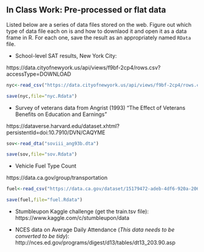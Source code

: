 In Class Work: Pre-processed or flat data
-------------------

Listed below are a series of data files stored on the web. Figure out which type of data file each on is and how to downlaod it and open it as a data frame in R. For each one, save the result as an appropriately named `RData` file.

* School-level SAT results, New York City: 

https://data.cityofnewyork.us/api/views/f9bf-2cp4/rows.csv?accessType=DOWNLOAD

```r
nyc<-read_csv("https://data.cityofnewyork.us/api/views/f9bf-2cp4/rows.csv?accessType=DOWNLOAD")

save(nyc,file="nyc.Rdata")

```




* Survey of veterans data from Angrist (1993) "The Effect of Veterans Benefits on Education and Earnings"

https://dataverse.harvard.edu/dataset.xhtml?persistentId=doi:10.7910/DVN/CAQYME



```r
sov<-read_dta("soviii_ang93b.dta")

save(sov,file="sov.Rdata")
```


* Vehicle Fuel Type Count 

https://data.ca.gov/group/transportation

```r
fuel<-read_csv("https://data.ca.gov/dataset/15179472-adeb-4df6-920a-20640d02b08c/resource/d304108a-06c1-462f-a144-981dd0109900/download/vehicle-fuel-type-count-by-zip-code.csv")

save(fuel,file="fuel.Rdata")

```




* Stumbleupon Kaggle challenge (get the train.tsv file):
https://www.kaggle.com/c/stumbleupon/data 




* NCES data on Average Daily Attendance (*This data needs to be converted to be tidy*): http://nces.ed.gov/programs/digest/d13/tables/dt13_203.90.asp


